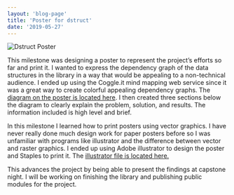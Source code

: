 ```yaml
---
layout: 'blog-page'
title: 'Poster for dstruct'
date: '2019-05-27'
---
```


![Dstruct Poster](/blog/dstruct-poster/dstruct-poster.png)

This milestone was designing a poster to represent the project’s efforts so far and print it. I wanted to express the dependency graph of the data structures in the library in a way that would be appealing to a non-technical audience. I ended up using the Coggle.it mind mapping web service since it was a great way to create colorful appealing dependency graphs. The [diagram on the poster is located here](https://coggle.it/diagram/5381714d370cca181d000d0a/faf668ad19902720d816b76fa3a7c46ea1dba0aa929920da23643b6e3abb4dbe). I then created three sections below the diagram to clearly explain the problem, solution, and results. The information included is high level and brief.

In this milestone I learned how to print posters using vector graphics. I have never really done much design work for paper posters before so I was unfamiliar with programs like illustrator and the difference between vector and raster graphics. I ended up using Adobe illustrator to design the poster and Staples to print it. The [illustrator file is located here.](https://drive.google.com/file/d/0B147HlW6g510amE5VmVXNjRKbUU/edit?usp=sharing)

This advances the project by being able to present the findings at capstone night. I will be working on finishing the library and publishing public modules for the project.
